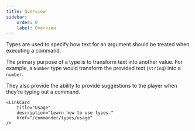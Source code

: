 ```yaml
---
title: Overview
sidebar:
    order: 0
    label: Overview
---
```



Types are used to specify how text for an argument should be treated when executing a command.

The primary purpose of a type is to transform text into another value.
For example, a `Number` type would transform the provided text (`string`) into a `number`.

They also provide the ability to provide suggestions to the player when they're
typing out a command.

<CardGrid>
    <LinkCard
        title="Defining types"
        description="Learn how to define types."
        href="/commander/types/defining-types"
    />


    <LinkCard
        title="Usage"
        description="Learn how to use types."
        href="/commander/types/usage"
    />
</CardGrid>